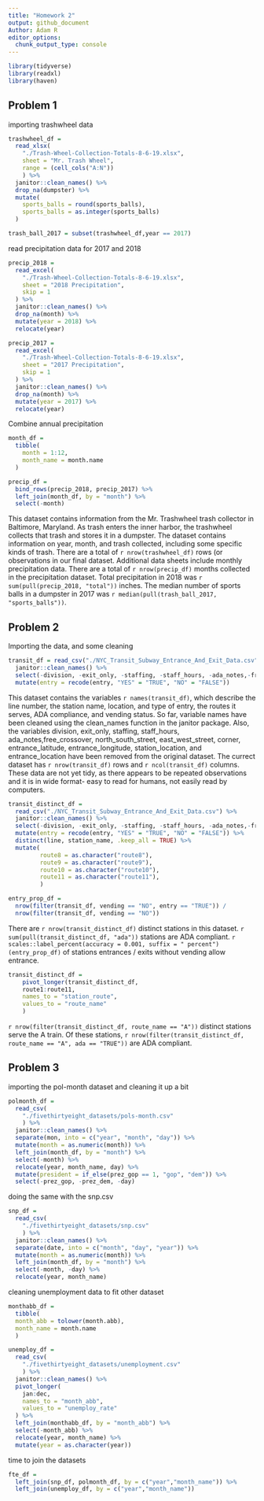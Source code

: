 ```yaml
---
title: "Homework 2"
output: github_document
Author: Adam R
editor_options: 
  chunk_output_type: console
---
```

```r
library(tidyverse)
library(readxl)
library(haven)
```

## Problem 1

importing trashwheel data

```r
trashwheel_df = 
  read_xlsx(
    "./Trash-Wheel-Collection-Totals-8-6-19.xlsx",
    sheet = "Mr. Trash Wheel",
    range = (cell_cols("A:N"))
    ) %>% 
  janitor::clean_names() %>% 
  drop_na(dumpster) %>% 
  mutate(
    sports_balls = round(sports_balls),
    sports_balls = as.integer(sports_balls)
  )

trash_ball_2017 = subset(trashwheel_df,year == 2017)
```

read precipitation data for 2017 and 2018

```r
precip_2018 = 
  read_excel(
    "./Trash-Wheel-Collection-Totals-8-6-19.xlsx",
    sheet = "2018 Precipitation",
    skip = 1
  ) %>% 
  janitor::clean_names() %>% 
  drop_na(month) %>% 
  mutate(year = 2018) %>% 
  relocate(year)

precip_2017 = 
  read_excel(
    "./Trash-Wheel-Collection-Totals-8-6-19.xlsx",
    sheet = "2017 Precipitation",
    skip = 1
  ) %>% 
  janitor::clean_names() %>% 
  drop_na(month) %>% 
  mutate(year = 2017) %>% 
  relocate(year)
```

Combine annual precipitation
```r
month_df = 
  tibble(
    month = 1:12,
    month_name = month.name
  )

precip_df = 
  bind_rows(precip_2018, precip_2017) %>% 
  left_join(month_df, by = "month") %>% 
  select(-month)
```

This dataset contains information from the Mr. Trashwheel trash collector in Baltimore, Maryland. As trash enters the inner harbor, the trashwheel collects that trash and stores it in a dumpster. The dataset contains information on year, month, and trash collected, including some specific kinds of trash. There are a total of `r nrow(trashwheel_df)` rows (or observations in our final dataset. Additional data sheets include monthly precipitation data. There are a total of `r nrow(precip_df)` months collected in the precipitation dataset. Total precipitation in 2018 was `r sum(pull(precip_2018, "total"))` inches. The median number of sports balls in a dumpster in 2017 was `r median(pull(trash_ball_2017, "sports_balls"))`.

## Problem 2

Importing the data, and some cleaning
```r
transit_df = read_csv("./NYC_Transit_Subway_Entrance_And_Exit_Data.csv") %>% 
  janitor::clean_names() %>% 
  select(-division, -exit_only, -staffing, -staff_hours, -ada_notes,-free_crossover, -north_south_street, -east_west_street, -corner, -entrance_latitude, -entrance_longitude, -station_location, -entrance_location) %>% 
  mutate(entry = recode(entry, "YES" = "TRUE", "NO" = "FALSE"))
```

This dataset contains the variables `r names(transit_df)`, which describe the line number, the station name, location, and type of entry, the routes it serves, ADA compliance, and vending status. So far, variable names have been cleaned using the clean_names function in the janitor package. Also, the variables division, exit_only, staffing, staff_hours, ada_notes,free_crossover, north_south_street, east_west_street, corner, entrance_latitude, entrance_longitude, station_location, and entrance_location have been removed from the original dataset. The currect dataset has `r nrow(transit_df)` rows and `r ncol(transit_df)` columns. These data are not yet tidy, as there appears to be repeated observations and it is in wide format- easy to read for humans, not easily read by computers.

```r
transit_distinct_df =
  read_csv("./NYC_Transit_Subway_Entrance_And_Exit_Data.csv") %>% 
  janitor::clean_names() %>% 
  select(-division, -exit_only, -staffing, -staff_hours, -ada_notes,-free_crossover, -north_south_street, -east_west_street, -corner, -entrance_latitude, -entrance_longitude, -station_location, -entrance_location) %>% 
  mutate(entry = recode(entry, "YES" = "TRUE", "NO" = "FALSE")) %>% 
  distinct(line, station_name, .keep_all = TRUE) %>% 
  mutate( 
         route8 = as.character("route8"),
         route9 = as.character("route9"),
         route10 = as.character("route10"),
         route11 = as.character("route11"),
         )

entry_prop_df = 
  nrow(filter(transit_df, vending == "NO", entry == "TRUE")) /
  nrow(filter(transit_df, vending == "NO"))
```

There are `r nrow(transit_distinct_df)` distinct stations in this dataset. 
`r sum(pull(transit_distinct_df, "ada"))` stations are ADA compliant.
`r scales::label_percent(accuracy = 0.001, suffix = " percent")(entry_prop_df)` of stations entrances / exits without vending allow entrance.

```r
transit_distinct_df =
    pivot_longer(transit_distinct_df,
    route1:route11,
    names_to = "station_route", 
    values_to = "route_name"
    ) 
```

`r nrow(filter(transit_distinct_df, route_name == "A"))` distinct stations serve the A train. Of these stations, `r nrow(filter(transit_distinct_df, route_name == "A", ada == "TRUE"))` are ADA compliant. 

## Problem 3

importing the pol-month dataset and cleaning it up a bit
```r
polmonth_df = 
  read_csv(
    "./fivethirtyeight_datasets/pols-month.csv"
    ) %>% 
  janitor::clean_names() %>% 
  separate(mon, into = c("year", "month", "day")) %>% 
  mutate(month = as.numeric(month)) %>% 
  left_join(month_df, by = "month") %>% 
  select(-month) %>% 
  relocate(year, month_name, day) %>% 
  mutate(president = if_else(prez_gop == 1, "gop", "dem")) %>% 
  select(-prez_gop, -prez_dem, -day)
```

doing the same with the snp.csv 
```r
snp_df = 
  read_csv(
    "./fivethirtyeight_datasets/snp.csv"
    ) %>% 
  janitor::clean_names() %>% 
  separate(date, into = c("month", "day", "year")) %>% 
  mutate(month = as.numeric(month)) %>% 
  left_join(month_df, by = "month") %>% 
  select(-month, -day) %>% 
  relocate(year, month_name)
```


cleaning unemployment data to fit other dataset
```r
monthabb_df = 
  tibble(
  month_abb = tolower(month.abb),
  month_name = month.name
  )

unemploy_df = 
  read_csv(
    "./fivethirtyeight_datasets/unemployment.csv"
    ) %>% 
  janitor::clean_names() %>% 
  pivot_longer(
    jan:dec,
    names_to = "month_abb", 
    values_to = "unemploy_rate"
  ) %>% 
  left_join(monthabb_df, by = "month_abb") %>% 
  select(-month_abb) %>% 
  relocate(year, month_name) %>% 
  mutate(year = as.character(year))
```

time to join the datasets
```r
fte_df = 
  left_join(snp_df, polmonth_df, by = c("year","month_name")) %>% 
  left_join(unemploy_df, by = c("year","month_name"))
```


